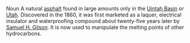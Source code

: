 Noun
A natural [[asphalt]] found in large amounts only in the [[en:Uintah Basin|Uintah Basin]] or [[Utah]]. Discovered in the 1860, it was first marketed as a laquer, electrical insulator and waterproofing compound about twenty-five years later by [[en:Samuel H. Gilson|Samuel H. Gilson]]. It is now used to manipulate the melting points of other hydrocarbons.